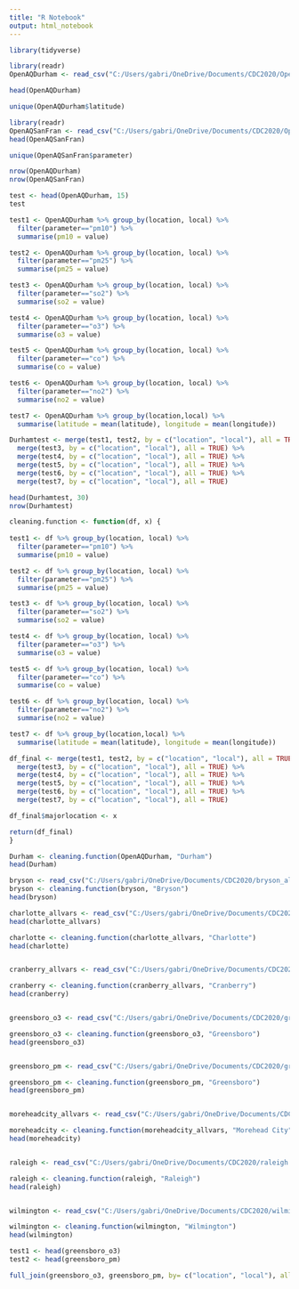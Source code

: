 ```yaml
---
title: "R Notebook"
output: html_notebook
---
```

```r
library(tidyverse)
```

```r
library(readr)
OpenAQDurham <- read_csv("C:/Users/gabri/OneDrive/Documents/CDC2020/OpenAQDurham.csv")

head(OpenAQDurham)
```
```r
unique(OpenAQDurham$latitude)
```


```r
library(readr)
OpenAQSanFran <- read_csv("C:/Users/gabri/OneDrive/Documents/CDC2020/OpenAQSanFran.csv")
head(OpenAQSanFran)
```
```r
unique(OpenAQSanFran$parameter)
```


```r
nrow(OpenAQDurham)
nrow(OpenAQSanFran)
```

```r
test <- head(OpenAQDurham, 15)
test
```


```r
test1 <- OpenAQDurham %>% group_by(location, local) %>%
  filter(parameter=="pm10") %>%
  summarise(pm10 = value)

test2 <- OpenAQDurham %>% group_by(location, local) %>%
  filter(parameter=="pm25") %>%
  summarise(pm25 = value)

test3 <- OpenAQDurham %>% group_by(location, local) %>%
  filter(parameter=="so2") %>%
  summarise(so2 = value)

test4 <- OpenAQDurham %>% group_by(location, local) %>%
  filter(parameter=="o3") %>%
  summarise(o3 = value)

test5 <- OpenAQDurham %>% group_by(location, local) %>%
  filter(parameter=="co") %>%
  summarise(co = value)

test6 <- OpenAQDurham %>% group_by(location, local) %>%
  filter(parameter=="no2") %>%
  summarise(no2 = value)

test7 <- OpenAQDurham %>% group_by(location,local) %>% 
  summarise(latitude = mean(latitude), longitude = mean(longitude))

Durhamtest <- merge(test1, test2, by = c("location", "local"), all = TRUE) %>%
  merge(test3, by = c("location", "local"), all = TRUE) %>%
  merge(test4, by = c("location", "local"), all = TRUE) %>%
  merge(test5, by = c("location", "local"), all = TRUE) %>%
  merge(test6, by = c("location", "local"), all = TRUE) %>%
  merge(test7, by = c("location", "local"), all = TRUE)

head(Durhamtest, 30)
nrow(Durhamtest)
```
```r
cleaning.function <- function(df, x) {
  
test1 <- df %>% group_by(location, local) %>%
  filter(parameter=="pm10") %>%
  summarise(pm10 = value)

test2 <- df %>% group_by(location, local) %>%
  filter(parameter=="pm25") %>%
  summarise(pm25 = value)

test3 <- df %>% group_by(location, local) %>%
  filter(parameter=="so2") %>%
  summarise(so2 = value)

test4 <- df %>% group_by(location, local) %>%
  filter(parameter=="o3") %>%
  summarise(o3 = value)

test5 <- df %>% group_by(location, local) %>%
  filter(parameter=="co") %>%
  summarise(co = value)

test6 <- df %>% group_by(location, local) %>%
  filter(parameter=="no2") %>%
  summarise(no2 = value)

test7 <- df %>% group_by(location,local) %>% 
  summarise(latitude = mean(latitude), longitude = mean(longitude))

df_final <- merge(test1, test2, by = c("location", "local"), all = TRUE) %>%
  merge(test3, by = c("location", "local"), all = TRUE) %>%
  merge(test4, by = c("location", "local"), all = TRUE) %>%
  merge(test5, by = c("location", "local"), all = TRUE) %>%
  merge(test6, by = c("location", "local"), all = TRUE) %>%
  merge(test7, by = c("location", "local"), all = TRUE)

df_final$majorlocation <- x

return(df_final)
}

```
```r
Durham <- cleaning.function(OpenAQDurham, "Durham")
head(Durham)
```

```r
bryson <- read_csv("C:/Users/gabri/OneDrive/Documents/CDC2020/bryson_allvars.txt")
bryson <- cleaning.function(bryson, "Bryson")
head(bryson)
```

```r

charlotte_allvars <- read_csv("C:/Users/gabri/OneDrive/Documents/CDC2020/charlotte_allvars.txt")
head(charlotte_allvars)

charlotte <- cleaning.function(charlotte_allvars, "Charlotte")
head(charlotte)


cranberry_allvars <- read_csv("C:/Users/gabri/OneDrive/Documents/CDC2020/cranberry_allvars.txt")

cranberry <- cleaning.function(cranberry_allvars, "Cranberry")
head(cranberry)


greensboro_o3 <- read_csv("C:/Users/gabri/OneDrive/Documents/CDC2020/greensboro_o3.txt")

greensboro_o3 <- cleaning.function(greensboro_o3, "Greensboro")
head(greensboro_o3)


greensboro_pm <- read_csv("C:/Users/gabri/OneDrive/Documents/CDC2020/greensboro_pm.txt")

greensboro_pm <- cleaning.function(greensboro_pm, "Greensboro")
head(greensboro_pm)


moreheadcity_allvars <- read_csv("C:/Users/gabri/OneDrive/Documents/CDC2020/moreheadcity_allvars.txt")

moreheadcity <- cleaning.function(moreheadcity_allvars, "Morehead City")
head(moreheadcity)


raleigh <- read_csv("C:/Users/gabri/OneDrive/Documents/CDC2020/raleigh.txt")

raleigh <- cleaning.function(raleigh, "Raleigh")
head(raleigh)


wilmington <- read_csv("C:/Users/gabri/OneDrive/Documents/CDC2020/wilmington.txt")

wilmington <- cleaning.function(wilmington, "Wilmington")
head(wilmington)
```

```r
test1 <- head(greensboro_o3)
test2 <- head(greensboro_pm)

full_join(greensboro_o3, greensboro_pm, by= c("location", "local"), all = TRUE)
```

